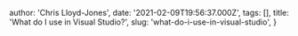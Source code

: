 
  author: 'Chris Lloyd-Jones',
  date: '2021-02-09T19:56:37.000Z',
  tags: [],
  title: 'What do I use in Visual Studio?',
  slug: 'what-do-i-use-in-visual-studio',
}


